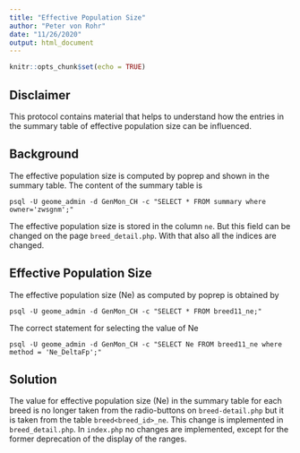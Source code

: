 ```yaml
---
title: "Effective Population Size"
author: "Peter von Rohr"
date: "11/26/2020"
output: html_document
---
```


```r
knitr::opts_chunk$set(echo = TRUE)
```

## Disclaimer
This protocol contains material that helps to understand how the entries in the summary table of effective population size can be influenced.


## Background
The effective population size is computed by poprep and shown in the summary table. The content of the summary table is 

```
psql -U geome_admin -d GenMon_CH -c "SELECT * FROM summary where owner='zwsgnm';"
```

The effective population size is stored in the column `ne`. But this field can be changed on the page `breed_detail.php`. With that also all the indices are changed. 


## Effective Population Size
The effective population size (Ne) as computed by poprep is obtained by 

```
psql -U geome_admin -d GenMon_CH -c "SELECT * FROM breed11_ne;"
```

The correct statement for selecting the value of Ne

```
psql -U geome_admin -d GenMon_CH -c "SELECT Ne FROM breed11_ne where method = 'Ne_DeltaFp';"
```


## Solution
The value for effective population size (Ne) in the summary table for each breed is no longer taken from the radio-buttons on `breed-detail.php` but it is taken from the table `breed<breed_id>_ne`. This change is implemented in `breed_detail.php`. In `index.php` no changes are implemented, except for the former deprecation of the display of the ranges. 

